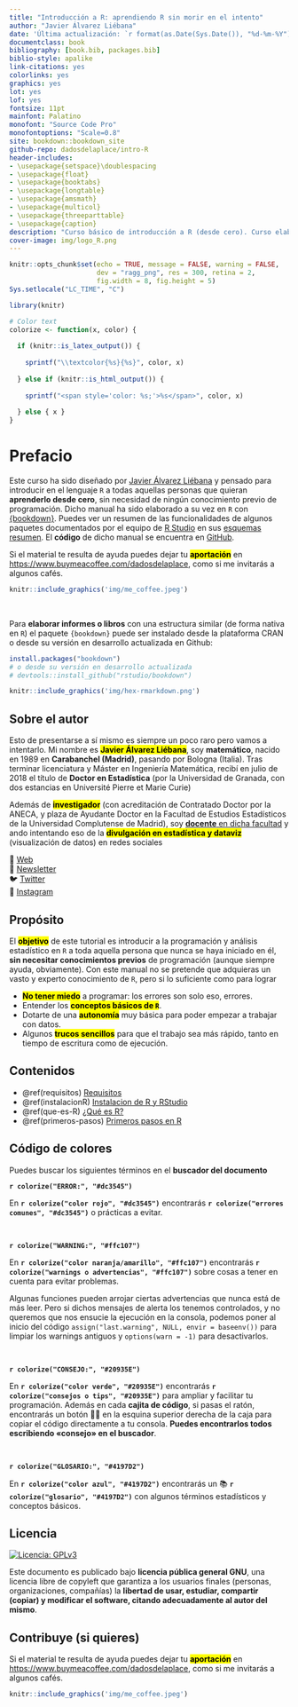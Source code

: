 ```yaml
--- 
title: "Introducción a R: aprendiendo R sin morir en el intento"
author: "Javier Álvarez Liébana"
date: 'Última actualización: `r format(as.Date(Sys.Date()), "%d-%m-%Y")`'
documentclass: book
bibliography: [book.bib, packages.bib]
biblio-style: apalike
link-citations: yes
colorlinks: yes
graphics: yes
lot: yes
lof: yes
fontsize: 11pt
mainfont: Palatino
monofont: "Source Code Pro"
monofontoptions: "Scale=0.8"
site: bookdown::bookdown_site
github-repo: dadosdelaplace/intro-R
header-includes:
- \usepackage{setspace}\doublespacing
- \usepackage{float}
- \usepackage{booktabs}
- \usepackage{longtable}
- \usepackage{amsmath}
- \usepackage{multicol}
- \usepackage{threeparttable}
- \usepackage{caption}
description: "Curso básico de introducción a R (desde cero). Curso elaborado por Javier Álvarez Liébana (dadosdelaplace)"
cover-image: img/logo_R.png
---
```


```r
knitr::opts_chunk$set(echo = TRUE, message = FALSE, warning = FALSE, 
                      dev = "ragg_png", res = 300, retina = 2,
                      fig.width = 8, fig.height = 5)
Sys.setlocale("LC_TIME", "C")
```

```r
library(knitr)

# Color text
colorize <- function(x, color) {
  
  if (knitr::is_latex_output()) {
    
    sprintf("\\textcolor{%s}{%s}", color, x)
    
  } else if (knitr::is_html_output()) {
    
    sprintf("<span style='color: %s;'>%s</span>", color, x)
    
  } else { x }
}
```

# Prefacio {-}

Este curso ha sido diseñado por [Javier Álvarez Liébana](https://dadosdelaplace.github.io) y pensado para introducir en el lenguaje `R` a todas aquellas personas que quieran **aprenderlo desde cero**, sin necesidad de ningún conocimiento previo de programación. Dicho manual ha sido elaborado a su vez en `R` con [{bookdown}](https://github.com/rstudio/bookdown). Puedes ver un resumen de las funcionalidades de algunos paquetes documentados por el equipo de [R Studio](https://www.rstudio.com/) en sus [esquemas resumen](https://www.rstudio.com/resources/cheatsheets/). El **código** de dicho manual se encuentra en [GitHub](https://github.com/dadosdelaplace/intro-R).


Si el material te resulta de ayuda puedes dejar tu <mark>**aportación**</mark> en <https://www.buymeacoffee.com/dadosdelaplace>, como si me invitarás a algunos cafés.

```r
knitr::include_graphics('img/me_coffee.jpeg')
```

&nbsp;  

Para **elaborar informes o libros** con una estructura similar (de forma nativa en `R`) el paquete `{bookdown}` puede ser instalado desde la plataforma CRAN o desde su versión en desarrollo actualizada en Github:

```r
install.packages("bookdown")
# o desde su versión en desarrollo actualizada
# devtools::install_github("rstudio/bookdown")
```


```r
knitr::include_graphics('img/hex-rmarkdown.png')
```

## Sobre el autor {-}

Esto de presentarse a sí mismo es siempre un poco raro pero vamos a intentarlo. Mi nombre es <mark>**Javier Álvarez Liébana**</mark>, soy **matemático**, nacido en 1989 en **Carabanchel (Madrid)**, pasando por Bologna (Italia). Tras terminar licenciatura y Máster en Ingeniería Matemática, recibí en julio de 2018 el título de **Doctor en Estadística** (por la Universidad de Granada, con dos estancias en Université Pierre et Marie Curie)

Además de <mark>**investigador**</mark> (con acreditación de Contratado Doctor por la ANECA, y  plaza de Ayudante Doctor en la Facultad de Estudios Estadísticos de la Universidad Complutense de Madrid), soy [**docente** en dicha facultad](#docencia-impartida) y ando intentando eso de la <mark>**divulgación en estadística y dataviz**</mark> (visualización de datos) en redes sociales

🎲 [Web](https://dadosdelaplace.github.io)  
💌 [Newsletter](https://cartasdelaplace.substack.com)  
🐦 [Twitter](https://twitter.com/dadosdelaplace)  
📸 [Instagram](https://instagram.com/javieralvarezliebana)  


## Propósito {-}

El <mark>**objetivo**</mark> de este tutorial es introducir a la programación y análisis estadístico en `R` a toda aquella persona que nunca se haya iniciado en él, **sin necesitar conocimientos previos** de programación (aunque siempre ayuda, obviamente). Con este manual no se pretende que adquieras un vasto y experto conocimiento de `R`, pero si lo suficiente como para lograr

* <mark>**No tener miedo**</mark> a programar: los errores son solo eso, errores.
* Entender los <mark>**conceptos básicos de `R`**</mark>.
* Dotarte de una <mark>**autonomía**</mark> muy básica para poder empezar a trabajar con datos.
* Algunos <mark>**trucos sencillos**</mark> para que el trabajo sea más rápido, tanto en tiempo de escritura como de ejecución.


## Contenidos {-}

* \@ref(requisitos) [Requisitos](#requisitos) 
* \@ref(instalacionR) [Instalacion de R y RStudio](#instalacionR) 
* \@ref(que-es-R) [¿Qué es R?](#que-es-R) 
* \@ref(primeros-pasos) [Primeros pasos en R](#primeros-pasos)

## Código de colores {-} 

Puedes buscar los siguientes términos en el **buscador del documento**

**`r colorize("ERROR:", "#dc3545")`**

En **`r colorize("color rojo", "#dc3545")`** encontrarás **`r colorize("errores comunes", "#dc3545")`** o prácticas a evitar.

&nbsp;

**`r colorize("WARNING:", "#ffc107")`**

En **`r colorize("color naranja/amarillo", "#ffc107")`** encontrarás **`r colorize("warnings o advertencias", "#ffc107")`** sobre cosas a tener en cuenta para evitar problemas.

Algunas funciones pueden arrojar ciertas advertencias que nunca está de más leer. Pero si dichos mensajes de alerta los tenemos controlados, y no queremos que nos ensucie la ejecución en la consola, podemos poner al inicio del código ` assign("last.warning", NULL, envir = baseenv())` para limpiar los warnings antiguos y `options(warn = -1)` para desactivarlos.

&nbsp;

**`r colorize("CONSEJO:", "#20935E")`**

En **`r colorize("color verde", "#20935E")`** encontrarás **`r colorize("consejos o tips", "#20935E")`** para ampliar y facilitar tu programación. Además en cada **cajita de código**, si pasas el ratón, encontrarás un botón 📄📄 en la esquina superior derecha de la caja para copiar el código directamente a tu consola. **Puedes encontrarlos todos escribiendo «consejo» en el buscador**.

&nbsp;

**`r colorize("GLOSARIO:", "#4197D2")`**

En **`r colorize("color azul", "#4197D2")`** encontrarás un 📚 **`r colorize("glosario", "#4197D2")`** con algunos términos estadísticos y conceptos básicos.


 


## Licencia {-}

[![Licencia: GPLv3](img/license-GPLv3-blue.png)](https://www.gnu.org/licenses/gpl-3.0)

Este documento es publicado bajo **licencia pública general GNU**,
una licencia libre de copyleft que garantiza a los usuarios finales (personas, organizaciones, compañías) la **libertad de usar, estudiar, compartir (copiar) y modificar el software, citando adecuadamente al autor del mismo**. 

## Contribuye (si quieres) {-}

Si el material te resulta de ayuda puedes dejar tu <mark>**aportación**</mark> en <https://www.buymeacoffee.com/dadosdelaplace>, como si me invitarás a algunos cafés.

```r
knitr::include_graphics('img/me_coffee.jpeg')

```
